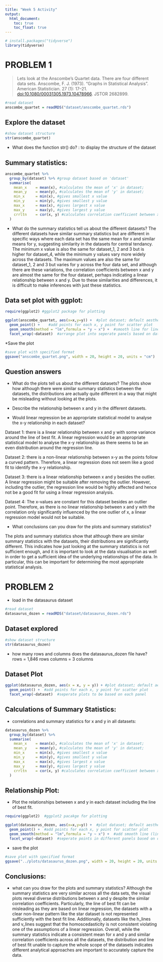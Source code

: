 ```yaml
---
title: "Week 5 Activity"
output:
  html_document:
    toc: true
    toc_float: true
---
```


```r
# install.packages("tidyverse")
library(tidyverse)
```

# PROBLEM 1

> Lets look at the Anscombe’s Quartet data. There are four different data sets. Anscombe, F. J. (1973). "Graphs in Statistical Analysis". American Statistician. 27 (1): 17–21. <doi:10.1080/00031305.1973.10478966>. JSTOR 2682899.

```r
#read dataset
anscombe_quartet = readRDS("dataset/anscombe_quartet.rds")
```

## Explore the dataset

```r
#show dataset structure
str(anscombe_quartet)
```

-   What does the function str() do? : to display the structure of the dataset

## Summary statistics:

```r
anscombe_quartet %>% 
  group_by(dataset) %>% #group dataset based on 'dataset'
  summarise(
    mean_x    = mean(x), #calculates the mean of 'x' in dataset;
    mean_y    = mean(y), #calculates the mean of 'y' in dataset;
    min_x     = min(x), #gives smallest x value
    min_y     = min(y), #gives smallest y value
    max_x     = max(x), #gives largest x value
    max_y     = max(y), #gives largest y value
    crrltn    = cor(x, y) #calculates correlation coefficient between x and y
  )
```

-   What do the summary statistics tell us about the different datasets? The different datasets have similar summary statistics but are different in specific ways where each data set has the same mean for x and similar means for y, suggesting similarity in the datasets for central tendancy. The minimum x value is also the same for dataset_1, 2 and 3 but is higher for dataset_4, while the minimum y values vary more widely across the datasets. The maximum values are also the same for dataset_1, 2 and 3 but varies for y across the four data set, and although there are these variations, the correlation coefficients between x and y are almost the same for the four dataset, perhaps indicating a linear relationship between x and y. Due to these similarities and differences, it is difficult to make inferences with just these statistics.

## Data set plot with ggplot:

```r
require(ggplot2) #ggplot2 package for plotting

ggplot(anscombe_quartet, aes(x=x,y=y)) +  #plot dataset; default aesthetic mapping for x and y variables
  geom_point() +    #add points for each x, y point for scatter plot
  geom_smooth(method = "lm",formula = "y ~ x") +  #smooth line for linear model line of best fit
  facet_wrap(~dataset)  #arrange plot into seperate panels based on dataset
```

\*Save the plot

```r
#save plot with specified format
ggsave("anscombe_quartet.png", width = 20, height = 20, units = "cm")
```

## Question answers

-   What do the plots tell us about the different datasets? The plots show how although there were similar summary statistics between the datasets, the distributions are actually quite different in a way that might be misleading without looking at the plots.

-   Describe the relationship between x and y in the different datasets.

-   Would linear regression be an appropriate statistical model to analyse the x-y relationship in each dataset?

Dataset 1: there is a linear relationship between x and y with some variance around the line of best fit. A linear regression would be an appropriate statistical model to analyse the x-y relationship as there seems to be an even distribution around the regression line.

Dataset 2: there is a non-linear relationship between x-y as the points follow a curved pattern. Therefore, a linear regression does not seem like a good fit to identify the x-y relationship.

Dataset 3: there is a linear relationship between x and y besides the outlier. A linear regression might be suitable after removing the outlier. However, including the outlier, the regression line would be highly affected and hence not be a good fit for using a linear regression analysis.

Dataset 4: The x-values are constant for this dataset besides an outlier point. Therefore, as there is no linear relationship between x and y with the correlation only significantly influenced by the one outlier of x, a linear regression model would not be suitable.

-   What conclusions can you draw for the plots and summary statistics?

The plots and summary statistics show that although there are similar summary statistics with the datasets, their distributions are significantly different. This indicates how just looking at the summary statistics is not sufficient enough, and it is important to look at the data visualisation as well in order to get a sufficient idea of the underlying relationships of the data. In particular, this can be important for determining the most appropriate statistical analysis.

# PROBLEM 2

-   load in the datasaurus dataset

```r
#read dataset
datasaurus_dozen = readRDS("dataset/datasaurus_dozen.rds")
```

## Dataset explored

```r
#show dataset structure
str(datasaurus_dozen)
```

-   how many rows and columns does the datasaurus_dozen file have? rows = 1,846 rows columns = 3 columns

## Dataset Plot

```r
ggplot(datasaurus_dozen, aes(x = x, y = y)) + #plot dataset; default aesthetic mapping for x and y variables
  geom_point() +  #add points for each x, y point for scatter plot
  facet_wrap(~dataset)  #seperate plots to be based on each panel
```

## Calculations of Summary Statistics:

-   correlations and summary statistics for x and y in all datasets:

```r
datasaurus_dozen %>% 
  group_by(dataset) %>% 
  summarise(
    mean_x    = mean(x), #calculates the mean of 'x' in dataset;
    mean_y    = mean(y), #calculates the mean of 'y' in dataset;
    min_x     = min(x), #gives smallest x value
    min_y     = min(y), #gives smallest y value
    max_x     = max(x), #gives largest x value
    max_y     = max(y), #gives largest y value
    crrltn    = cor(x, y) #calculates correlation coefficient between x and y
  )
```

## Relationship Plot:

-   Plot the relationships between x and y in each dataset including the line of best fit.

```r
require(ggplot2)  #ggplot2 pacakge for plotting

ggplot(datasaurus_dozen, aes(x=x,y=y)) +  #plot dataset; default aesthetic mapping for x and y variables
  geom_point() +  #add points for each x, y point for scatter plot
  geom_smooth(method = "lm",formula = "y ~ x") +  #add smooth line (linear model) to fit the data
  facet_wrap(~dataset)  #seperate points in different panels based on dataset
```

-   save the plot

```r
#save plot with specified format
ggsave("../plots/datasaurus_dozen.png", width = 20, height = 20, units = "cm")
```

## Conclusions:

-   what can you draw for the plots and summary statistics? Although the summary statistics are very similar across all the data sets, the visual plots reveal diverse distributions between x and y despite the similar correlation coefficients. Particularly, the line of best fit can be misleading as they are based on linear regression, the datasets with a clear non-linear pattern like the star dataset is not represented sufficiently with the best fit line. Additionally, datasets like the h_lines and v_lines suggest that the homoscedasticity is not consistent violating one of the assumptions of a linear regression. Overall, while the summary statistics indicate a consistent mean for x and y and similar correlation coefficients across all the datasets, the distribution and line of best fit unable to capture the whole scope of the datasets indicates different analytical approaches are important to accurately capture the data.
